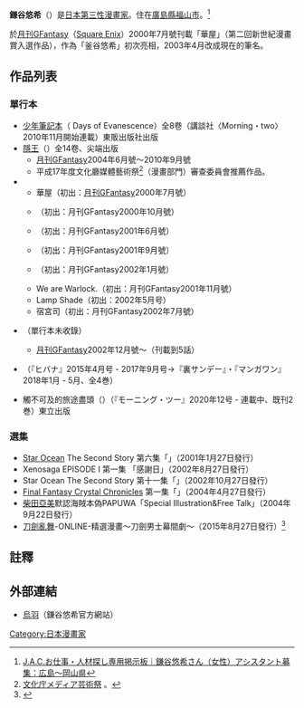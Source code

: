 {{japanese|japanese=鎌谷 悠希|kana=かまたに ゆうき|romaji=Kamatani Yūki}}

'''鎌谷悠希'''（{{lang-ja|鎌谷悠希}}）{{BD||6月22日||}}是[[日本|日本]][[第三性|第三性]][[漫畫家|漫畫家]]。住在[[廣島縣|廣島縣]][[福山市|福山市]]。<ref>[http://jac.1616bbs.com/bbs/jac_tree_pr_2256.html J.A.C.お仕事・人材探し専用掲示板｜鎌谷悠希さん（女性）アシスタント募集：広島～岡山県]</ref>

於[[月刊GFantasy|月刊GFantasy]]（[[Square_Enix|Square Enix]]）2000年7月號刊載「華屋」（第二回新世紀漫畫賞入選作品），作為「釜谷悠希」初次亮相，2003年4月改成現在的筆名。

==作品列表==
===單行本===
* [[少年筆記本|少年筆記本]]（{{lang|ja|少年ノート}} Days of Evanescence）全8卷（講談社〈Morning・two〉2010年11月開始連載）東販出版社出版
*[[隱王|隱王]]（{{lang|ja|隠の王}}）全14卷、尖端出版
**[[月刊GFantasy|月刊GFantasy]]2004年6月號～2010年9月號
**平成17年度文化廳媒體藝術祭<ref>[http://www.bunka.go.jp/geijutsu_bunka/04media_geijutsusai/old/17suisen_ichiran.html 文化庁メディア芸術祭] {{Wayback|url=http://www.bunka.go.jp/geijutsu_bunka/04media_geijutsusai/old/17suisen_ichiran.html |date=20130125201135 }}。</ref>（漫畫部門）審查委員會推薦作品。
*{{lang|ja|リベラメンテ～鎌谷悠希短編集～}}
**華屋（初出：[[月刊GFantasy|月刊GFantasy]]2000年7月號）
**{{lang|ja|くじらView}}（初出：月刊GFantasy2000年10月號）
**{{lang|ja|Jill's Happiness～神父さんの仕合わせ～}}（初出：月刊GFantasy2001年6月號）
**{{lang|ja|時雨の弓使い}}（初出：月刊GFantasy2001年9月號）
**{{lang|ja|時雨の弓使い vs. 銃使い}}（初出：月刊GFantasy2002年1月號）
**We are Warlock.（初出：月刊GFantasy2001年11月號）
**Lamp Shade（初出：{{lang|ja|[[月刊ステンシル|月刊ステンシル]]}}2002年5月号）
**宿宮司（初出：月刊GFantasy2002年7月號）
*{{lang|ja|ワンスタ～星イチ民宿宿帳簿～}}（單行本未收錄）
**[[月刊GFantasy|月刊GFantasy]]2002年12月號～（刊載到5話）
*{{lang|ja|しまなみ誰そ彼}} （『ヒバナ』2015年4月号 - 2017年9月号→『裏サンデー』・『マンガワン』2018年1月 - 5月、全4巻）
*觸不可及的旅途盡頭（{{lang|ja|ヒラエスは旅路の果て}}）（『モーニング・ツー』2020年12号 - 連載中、既刊2巻）東立出版

=== 選集 ===
*[[星海遊俠系列|Star Ocean]] The Second Story 第六集「{{lang|ja|いつでも僕の}}」（2001年1月27日發行）
*Xenosaga EPISODE I 第一集 「感謝日」（2002年8月27日發行）
*Star Ocean The Second Story 第十一集「{{lang|ja|タレント活用形}}」（2002年10月27日發行）
*[[Final_Fantasy_Crystal_Chronicles|Final Fantasy Crystal Chronicles]] 第一集「{{lang|ja|セルキー的冒険記}}」（2004年4月27日發行）
*[[柴田亞美|柴田亞美]]默認海賊本偽PAPUWA「Special Illustration&Free Talk」（2004年9月22日發行）
*[[刀劍亂舞|刀劍亂舞]]-ONLINE-精選漫畫～刀劍男士幕間劇～（2015年8月27日發行）<ref>{{Cite news|title=刀剣乱舞アンソロは本日発売！萩原ダイスケ、枢やな、椿いづみら豪華執筆陣 - コミックナタリー|url=http://natalie.mu/comic/news/157322}}</ref>

== 註釋 ==
{{Reflist}}
==外部連結==
*[http://corvusmr.exblog.jp/ 烏羽]（鎌谷悠希官方網站）

{{规范控制}}
{{DEFAULTSORT:Kamatani Yuuki}}
[[Category:日本漫畫家|Category:日本漫畫家]]
